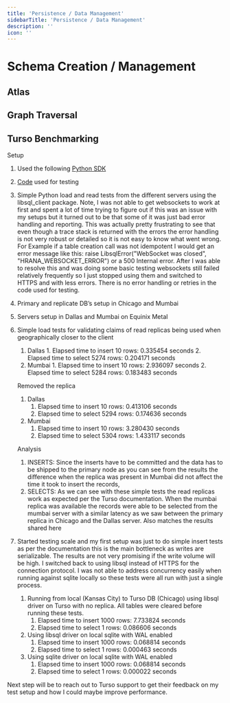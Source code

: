 ```yaml
---
title: 'Persistence / Data Management'
sidebarTitle: 'Persistence / Data Management'
description: ''
icon: ''
---
```


# Schema Creation / Management

## Atlas

## Graph Traversal

## Turso Benchmarking

Setup
1. Used the following [Python SDK](https://docs.turso.tech/libsql/client-access/python-sdk)
2. [Code](https://github.com/amenowanna/turso-benchmark/blob/main/src/main.py) used for testing
3. Simple Python load and read tests from the different servers using the libsql_client package. Note, I was not able to get websockets to work at first and spent a lot of time trying to figure out if this was an issue with my setups but it turned out to be that some of it was just bad error handling and reporting. This was actually pretty frustrating to see that even though a trace stack is returned with the errors the error handling is not very robust or detailed so it is not easy to know what went wrong. For Example if a table creation call was not idempotent I would get an error message like this: raise LibsqlError("WebSocket was closed", "HRANA_WEBSOCKET_ERROR")  or a 500 Internal error.  After I was able to resolve this and was doing some basic testing websockets still failed relatively frequently so I just stopped using them and switched to HTTPS and with less errors. There is no error handling or retries in the code used for testing.

4. Primary and replicate DB’s setup in Chicago and Mumbai
5. Servers setup in Dallas and Mumbai on Equinix Metal
6. Simple load tests for validating claims of read replicas being used when geographically closer to the client
      1. Dallas
        1. Elapsed time to insert 10 rows: 0.335454 seconds
        2. Elapsed time to select 5274 rows: 0.204171 seconds
      2. Mumbai
        1. Elapsed time to insert 10 rows: 2.936097 seconds
        2. Elapsed time to select 5284 rows: 0.183483 seconds

    Removed the replica
      1. Dallas
         1. Elapsed time to insert 10 rows: 0.413106 seconds
         2. Elapsed time to select 5294 rows: 0.174636 seconds
      2. Mumbai
         1. Elapsed time to insert 10 rows: 3.280430 seconds
         2. Elapsed time to select 5304 rows: 1.433117 seconds

    Analysis
      1. INSERTS: Since the inserts have to be committed and the data has to be shipped to the primary node as you can see from the results the difference when the replica was present in Mumbai did not affect the time it took to insert the records,
      2. SELECTS: As we can see with these simple tests the read replicas work as expected per the Turso documentation. When the mumbai replica was available the records were able to be selected from the mumbai server with a similar latency as we saw between the primary replica in Chicago and the Dallas server. Also matches the results shared here

9. Started testing scale and my first setup was just to do simple insert tests as per the documentation this is the main bottleneck as writes are serializable. The results are not very promising if the write volume will be high. I switched back to using libsql instead of HTTPS for the connection protocol. I was not able to address concurrency easily when running against sqlite locally so these tests were all run with just a single process.
    1. Running from local (Kansas City) to Turso DB (Chicago) using libsql driver on Turso with no replica. All tables were cleared before running these tests.
         1. Elapsed time to insert 1000 rows: 7.733824 seconds
         2. Elapsed time to select 1 rows: 0.086606 seconds
    2. Using libsql driver on local sqlite with WAL enabled
         1. Elapsed time to insert 1000 rows: 0.068814 seconds
         2. Elapsed time to select 1 rows: 0.000463 seconds
    3. Using sqlite driver on local sqlite with WAL enabled
         1. Elapsed time to insert 1000 rows: 0.068814 seconds
         2. Elapsed time to select 1 rows: 0.000022 seconds


Next step will be to reach out to Turso support to get their feedback on my test setup and how I could maybe improve performance.